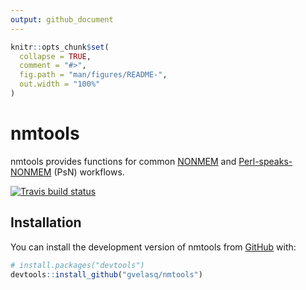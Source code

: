 ```yaml
---
output: github_document
---
```


<!-- README.md is generated from README.Rmd. Please edit that file -->

```r
knitr::opts_chunk$set(
  collapse = TRUE,
  comment = "#>",
  fig.path = "man/figures/README-",
  out.width = "100%"
)
```
# nmtools

nmtools provides functions for common [NONMEM](https://www.iconplc.com/innovation/nonmem/) and [Perl-speaks-NONMEM](https://uupharmacometrics.github.io/PsN/) (PsN) workflows.

<!-- badges: start -->
[![Travis build status](https://travis-ci.org/gvelasq/nmtools.svg?branch=master)](https://travis-ci.org/gvelasq/nmtools)
<!-- badges: end -->

## Installation

You can install the development version of nmtools from [GitHub](https://github.com/gvelasq/nmtools) with:

``` r
# install.packages("devtools")
devtools::install_github("gvelasq/nmtools")
```
